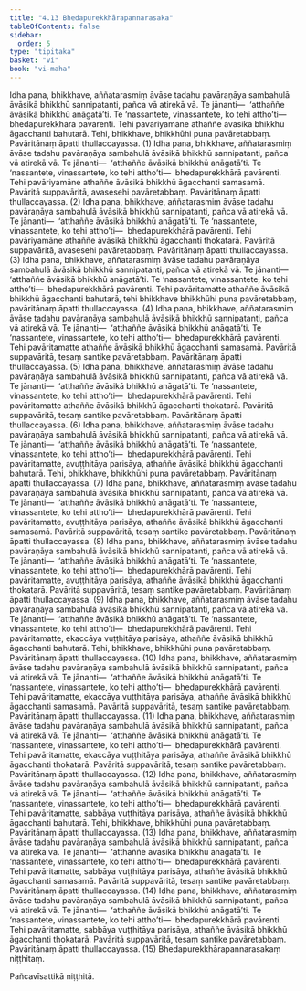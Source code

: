 ```yaml
---
title: "4.13 Bhedapurekkhārapannarasaka"
tableOfContents: false
sidebar:
  order: 5
type: "tipitaka"
basket: "vi"
book: "vi-maha"
---
```



<DynamicBreadcrumb />

<Division number="226" book="vi-maha" bookNo="3" page="240">

<Paragraph number="1031" book="vi-maha">
Idha pana, bhikkhave, aññatarasmiṃ āvāse tadahu pavāraṇāya sambahulā āvāsikā bhikkhū sannipatanti, pañca vā atirekā vā. Te jānanti—  ‘atthaññe āvāsikā bhikkhū anāgatā’ti. Te ‘nassantete, vinassantete, ko tehi attho’ti—  bhedapurekkhārā pavārenti. Tehi pavāriyamāne athaññe āvāsikā bhikkhū āgacchanti bahutarā. Tehi, bhikkhave, bhikkhūhi puna pavāretabbaṃ. Pavāritānaṃ āpatti thullaccayassa. (1)
</Paragraph>

<Paragraph number="1032" book="vi-maha">
Idha pana, bhikkhave, aññatarasmiṃ āvāse tadahu pavāraṇāya sambahulā āvāsikā bhikkhū sannipatanti, pañca vā atirekā vā. Te jānanti—  ‘atthaññe āvāsikā bhikkhū anāgatā’ti. Te ‘nassantete, vinassantete, ko tehi attho’ti—  bhedapurekkhārā pavārenti. Tehi pavāriyamāne athaññe āvāsikā bhikkhū āgacchanti samasamā. Pavāritā suppavāritā, avasesehi pavāretabbaṃ. Pavāritānaṃ āpatti thullaccayassa. (2)
</Paragraph>

<Paragraph number="1033" book="vi-maha">
Idha pana, bhikkhave, aññatarasmiṃ āvāse tadahu pavāraṇāya sambahulā āvāsikā bhikkhū sannipatanti, pañca vā atirekā vā. Te jānanti—  ‘atthaññe āvāsikā bhikkhū anāgatā’ti. Te ‘nassantete, vinassantete, ko tehi attho’ti—  bhedapurekkhārā pavārenti. Tehi pavāriyamāne athaññe āvāsikā bhikkhū āgacchanti thokatarā. Pavāritā suppavāritā, avasesehi pavāretabbaṃ. Pavāritānaṃ āpatti thullaccayassa. (3)
</Paragraph>

<Paragraph number="1034" book="vi-maha">
Idha pana, bhikkhave, aññatarasmiṃ āvāse tadahu pavāraṇāya sambahulā āvāsikā bhikkhū sannipatanti, pañca vā atirekā vā. Te jānanti—  ‘atthaññe āvāsikā bhikkhū anāgatā’ti. Te ‘nassantete, vinassantete, ko tehi attho’ti—  bhedapurekkhārā pavārenti. Tehi pavāritamatte athaññe āvāsikā bhikkhū āgacchanti bahutarā, tehi bhikkhave bhikkhūhi puna pavāretabbaṃ, pavāritānaṃ āpatti thullaccayassa. (4)
</Paragraph>

<Paragraph number="1035" book="vi-maha">
Idha pana, bhikkhave, aññatarasmiṃ āvāse tadahu pavāraṇāya sambahulā āvāsikā bhikkhū sannipatanti, pañca vā atirekā vā. Te jānanti—  ‘atthaññe āvāsikā bhikkhū anāgatā’ti. Te ‘nassantete, vinassantete, ko tehi attho’ti—  bhedapurekkhārā pavārenti. Tehi pavāritamatte athaññe āvāsikā bhikkhū āgacchanti samasamā. Pavāritā suppavāritā, tesaṃ santike pavāretabbaṃ. Pavāritānaṃ āpatti thullaccayassa. (5)
</Paragraph>

<Paragraph number="1036" book="vi-maha">
Idha pana, bhikkhave, aññatarasmiṃ āvāse tadahu pavāraṇāya sambahulā āvāsikā bhikkhū sannipatanti, pañca vā atirekā vā. Te jānanti—  ‘atthaññe āvāsikā bhikkhū anāgatā’ti. Te ‘nassantete, vinassantete, ko tehi attho’ti—  bhedapurekkhārā pavārenti. Tehi pavāritamatte athaññe āvāsikā bhikkhū āgacchanti thokatarā. Pavāritā suppavāritā, tesaṃ santike pavāretabbaṃ. Pavāritānaṃ āpatti thullaccayassa. (6)
</Paragraph>

<Paragraph number="1037" book="vi-maha">
Idha pana, bhikkhave, aññatarasmiṃ āvāse tadahu pavāraṇāya sambahulā āvāsikā bhikkhū sannipatanti, pañca vā atirekā vā. Te jānanti—  ‘atthaññe āvāsikā bhikkhū anāgatā’ti. Te ‘nassantete, vinassantete, ko tehi attho’ti—  bhedapurekkhārā pavārenti. Tehi pavāritamatte, avuṭṭhitāya parisāya, athaññe āvāsikā bhikkhū āgacchanti bahutarā. Tehi, bhikkhave, bhikkhūhi puna pavāretabbaṃ. Pavāritānaṃ āpatti thullaccayassa. (7)
</Paragraph>

<Paragraph number="1038" book="vi-maha">
Idha pana, bhikkhave, aññatarasmiṃ āvāse tadahu pavāraṇāya sambahulā āvāsikā bhikkhū sannipatanti, pañca vā atirekā vā. Te jānanti—  ‘atthaññe āvāsikā bhikkhū anāgatā’ti. Te ‘nassantete, vinassantete, ko tehi attho’ti—  bhedapurekkhārā pavārenti. Tehi pavāritamatte, avuṭṭhitāya parisāya, athaññe āvāsikā bhikkhū āgacchanti samasamā. Pavāritā suppavāritā, tesaṃ santike pavāretabbaṃ. Pavāritānaṃ āpatti thullaccayassa. (8)
</Paragraph>

<Paragraph number="1039" book="vi-maha">
Idha pana, bhikkhave, aññatarasmiṃ āvāse tadahu pavāraṇāya sambahulā āvāsikā bhikkhū sannipatanti, pañca vā atirekā vā. Te jānanti—  ‘atthaññe āvāsikā bhikkhū anāgatā’ti. Te ‘nassantete, vinassantete, ko tehi attho’ti—  bhedapurekkhārā pavārenti. Tehi pavāritamatte, avuṭṭhitāya parisāya, athaññe āvāsikā bhikkhū āgacchanti thokatarā. Pavāritā suppavāritā, tesaṃ santike pavāretabbaṃ. Pavāritānaṃ āpatti thullaccayassa. (9)
</Paragraph>

<Paragraph number="1040" book="vi-maha">
Idha pana, bhikkhave, aññatarasmiṃ āvāse tadahu pavāraṇāya sambahulā āvāsikā bhikkhū sannipatanti, pañca vā atirekā vā. Te jānanti—  ‘atthaññe āvāsikā bhikkhū anāgatā’ti. Te ‘nassantete, vinassantete, ko tehi attho’ti—  bhedapurekkhārā pavārenti. Tehi pavāritamatte, ekaccāya vuṭṭhitāya parisāya, athaññe āvāsikā bhikkhū āgacchanti bahutarā. Tehi, bhikkhave, bhikkhūhi puna pavāretabbaṃ. Pavāritānaṃ āpatti thullaccayassa. (10)
</Paragraph>

<Paragraph number="1041" book="vi-maha">
Idha pana, bhikkhave, aññatarasmiṃ āvāse tadahu pavāraṇāya sambahulā āvāsikā bhikkhū sannipatanti, pañca vā atirekā vā. Te jānanti—  ‘atthaññe āvāsikā bhikkhū anāgatā’ti. Te ‘nassantete, vinassantete, ko tehi attho’ti—  bhedapurekkhārā pavārenti. Tehi pavāritamatte, ekaccāya vuṭṭhitāya parisāya, athaññe āvāsikā bhikkhū āgacchanti samasamā. Pavāritā suppavāritā, tesaṃ santike pavāretabbaṃ. Pavāritānaṃ āpatti thullaccayassa. (11)
</Paragraph>

<Paragraph number="1042" book="vi-maha">
Idha pana, bhikkhave, aññatarasmiṃ āvāse tadahu pavāraṇāya sambahulā āvāsikā bhikkhū sannipatanti, pañca vā atirekā vā. Te jānanti—  ‘atthaññe āvāsikā bhikkhū anāgatā’ti. Te ‘nassantete, vinassantete, ko tehi attho’ti—  bhedapurekkhārā pavārenti. Tehi pavāritamatte, ekaccāya vuṭṭhitāya parisāya, athaññe āvāsikā bhikkhū āgacchanti thokatarā. Pavāritā suppavāritā, tesaṃ santike pavāretabbaṃ. Pavāritānaṃ āpatti thullaccayassa. (12)
</Paragraph>

<Paragraph number="1043" book="vi-maha">
Idha pana, bhikkhave, aññatarasmiṃ āvāse tadahu pavāraṇāya sambahulā āvāsikā bhikkhū sannipatanti, pañca vā atirekā vā. Te jānanti—  ‘atthaññe āvāsikā bhikkhū anāgatā’ti. Te ‘nassantete, vinassantete, ko tehi attho’ti—  bhedapurekkhārā pavārenti. Tehi pavāritamatte, sabbāya vuṭṭhitāya parisāya, athaññe āvāsikā bhikkhū āgacchanti bahutarā. Tehi, bhikkhave, bhikkhūhi puna pavāretabbaṃ. Pavāritānaṃ āpatti thullaccayassa. (13)
</Paragraph>

<Paragraph number="1044" book="vi-maha">
Idha pana, bhikkhave, aññatarasmiṃ āvāse tadahu pavāraṇāya sambahulā āvāsikā bhikkhū sannipatanti, pañca vā atirekā vā. Te jānanti—  ‘atthaññe āvāsikā bhikkhū anāgatā’ti. Te ‘nassantete, vinassantete, ko tehi attho’ti—  bhedapurekkhārā pavārenti. Tehi pavāritamatte, sabbāya vuṭṭhitāya parisāya, athaññe āvāsikā bhikkhū āgacchanti samasamā. Pavāritā suppavāritā, tesaṃ santike pavāretabbaṃ. Pavāritānaṃ āpatti thullaccayassa. (14)
</Paragraph>

<Paragraph number="1045" book="vi-maha">
Idha pana, bhikkhave, aññatarasmiṃ āvāse tadahu pavāraṇāya sambahulā āvāsikā bhikkhū sannipatanti, pañca vā atirekā vā. Te jānanti—  ‘atthaññe āvāsikā bhikkhū anāgatā’ti. Te ‘nassantete, vinassantete, ko tehi attho’ti—  bhedapurekkhārā pavārenti. Tehi pavāritamatte, sabbāya vuṭṭhitāya parisāya, athaññe āvāsikā bhikkhū āgacchanti thokatarā. Pavāritā suppavāritā, tesaṃ santike pavāretabbaṃ. Pavāritānaṃ āpatti thullaccayassa. (15)

</Paragraph>
</Division>

<Paragraph number="1046" type="center" book="vi-maha">
Bhedapurekkhārapannarasakaṃ niṭṭhitaṃ.

  
Pañcavīsattikā niṭṭhitā.
</Paragraph>